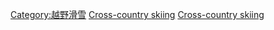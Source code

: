 {{Commonscat|Cross-country skiing by year}}

[[Category:越野滑雪|Category:越野滑雪]]
[[Category:各年份體育|Cross-country skiing]]
[[Category:依年份劃分的滑雪|Cross-country skiing]]